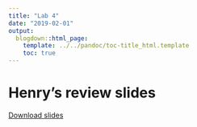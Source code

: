 ```yaml
---
title: "Lab 4"
date: "2019-02-01"
output:
  blogdown::html_page:
    template: ../../pandoc/toc-title_html.template
    toc: true
---
```


# Henry's review slides

[Download slides](/files/lab4-slides.pptx)

